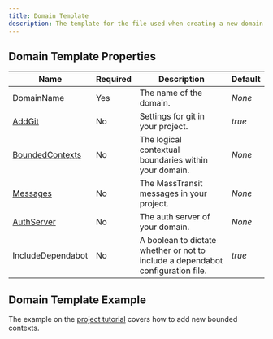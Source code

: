 ```yaml
---
title: Domain Template
description: The template for the file used when creating a new domain project using the `new domain` command.
---
```


## Domain Template Properties

| Name                                      | Required | Description                                                                     | Default |
| ----------------------------------------- | -------- | ------------------------------------------------------------------------------- | ------- |
| DomainName                                | Yes      | The name of the domain.                                                         | _None_  |
| [AddGit](/docs/git)                       | No       | Settings for git in your project.                                               | _true_  |
| [BoundedContexts](/docs/bounded-contexts) | No       | The logical contextual boundaries within your domain.                           | _None_  |
| [Messages](/docs/messages-template)       | No       | The MassTransit messages in your project.                                       | _None_  |
| [AuthServer](/docs/auth-server-template)  | No       | The auth server of your domain.                                                 | _None_  |
| IncludeDependabot                         | No       | A boolean to dictate whether or not to include a dependabot configuration file. | _true_  |

## Domain Template Example

The example on the [project tutorial](/docs/tutorial#adding-a-new-bounded-context) covers how to add new bounded contexts.
